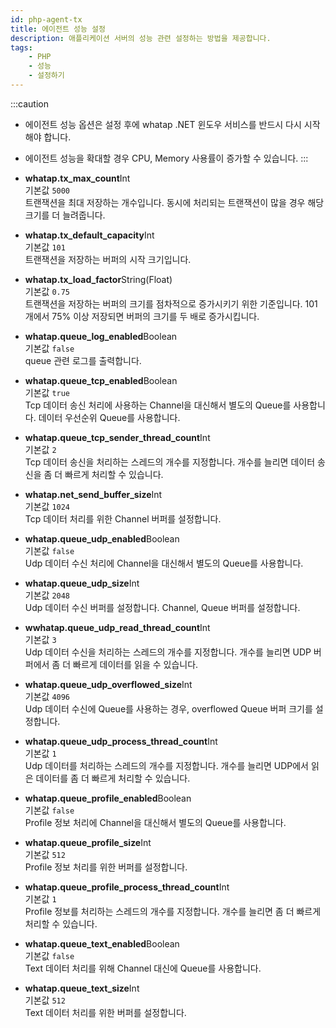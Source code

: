 ```yaml
---
id: php-agent-tx
title: 에이전트 성능 설정
description: 애플리케이션 서버의 성능 관련 설정하는 방법을 제공합니다.
tags:
    - PHP
    - 성능
    - 설정하기
---
```


:::caution
* 에이전트 성능 옵션은 설정 후에 whatap .NET 윈도우 서비스를 반드시 다시 시작해야 합니다.
* 에이전트 성능을 확대할 경우 CPU, Memory 사용률이 증가할 수 있습니다.
:::

* **whatap.tx_max_count**<span class='type'>Int</span><br/>
    기본값 `5000`<br/>
    트랜잭션을 최대 저장하는 개수입니다. 동시에 처리되는 트랜잭션이 많을 경우 해당 크기를 더 늘려줍니다.

* **whatap.tx_default_capacity**<span class='type'>Int</span><br/>
    기본값 `101`<br/>
    트랜잭션을 저장하는 버퍼의 시작 크기입니다.

<!-- "0.75"?? -->
* **whatap.tx_load_factor**<span class='type'>String(Float)</span><br/>
    기본값 `0.75`<br/>
    트랜잭션을 저장하는 버퍼의 크기를 점차적으로 증가시키기 위한 기준입니다. 101개에서 75% 이상 저장되면 버퍼의 크기를 두 배로 증가시킵니다.

* **whatap.queue_log_enabled**<span class='type'>Boolean</span><br/>
    기본값 `false`<br/>
    queue 관련 로그를 출력합니다.

* **whatap.queue_tcp_enabled**<span class='type'>Boolean</span><br/>
    기본값 `true`<br/>
    Tcp 데이터 송신 처리에 사용하는 Channel을 대신해서 별도의 Queue를 사용합니다. 데이터 우선순위 Queue를 사용합니다.

* **whatap.queue_tcp_sender_thread_count**<span class='type'>Int</span><br/>
    기본값 `2`<br/>
    Tcp 데이터 송신을 처리하는 스레드의 개수를 지정합니다. 개수를 늘리면 데이터 송신을 좀 더 빠르게 처리할 수 있습니다.

* **whatap.net_send_buffer_size**<span class='type'>Int</span><br/>
    기본값 `1024`<br/>
    Tcp 데이터 처리를 위한 Channel 버퍼를 설정합니다.

* **whatap.queue_udp_enabled**<span class='type'>Boolean</span><br/>
    기본값 `false`<br/>
    Udp 데이터 수신 처리에 Channel을 대신해서 별도의 Queue를 사용합니다.

* **whatap.queue_udp_size**<span class='type'>Int</span><br/>
    기본값 `2048`<br/>
    Udp 데이터 수신 버퍼를 설정합니다. Channel, Queue 버퍼를 설정합니다.

* **wwhatap.queue_udp_read_thread_count**<span class='type'>Int</span><br/>
    기본값 `3`<br/>
    Udp 데이터 수신을 처리하는 스레드의 개수를 지정합니다. 개수를 늘리면 UDP 버퍼에서 좀 더 빠르게 데이터를 읽을 수 있습니다.

* **whatap.queue_udp_overflowed_size**<span class='type'>Int</span><br/>
    기본값 `4096`<br/>
    Udp 데이터 수신에 Queue를 사용하는 경우, overflowed Queue 버퍼 크기를 설정합니다.

* **whatap.queue_udp_process_thread_count**<span class='type'>Int</span><br/>
    기본값 `1`<br/>
    Udp 데이터를 처리하는 스레드의 개수를 지정합니다. 개수를 늘리면 UDP에서 읽은 데이터를 좀 더 빠르게 처리할 수 있습니다.

* **whatap.queue_profile_enabled**<span class='type'>Boolean</span><br/>
    기본값 `false`<br/>
    Profile 정보 처리에 Channel을 대신해서 별도의 Queue를 사용합니다.

* **whatap.queue_profile_size**<span class='type'>Int</span><br/>
    기본값 `512`<br/>
    Profile 정보 처리를 위한 버퍼를 설정합니다.

* **whatap.queue_profile_process_thread_count**<span class='type'>Int</span><br/>
    기본값 `1`<br/>
    Profile 정보를 처리하는 스레드의 개수를 지정합니다. 개수를 늘리면 좀 더 빠르게 처리할 수 있습니다.

* **whatap.queue_text_enabled**<span class='type'>Boolean</span><br/>
    기본값 `false`<br/>
    Text 데이터 처리를 위해 Channel 대신에 Queue를 사용합니다.

* **whatap.queue_text_size**<span class='type'>Int</span><br/>
    기본값 `512`<br/>
    Text 데이터 처리를 위한 버퍼를 설정합니다.

